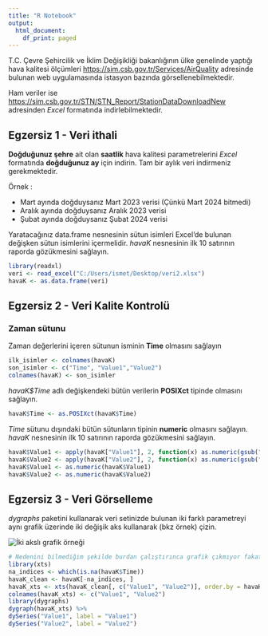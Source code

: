 ```yaml
---
title: "R Notebook"
output:
  html_document:
    df_print: paged
---
```


T.C. Çevre Şehircilik ve İklim Değişikliği bakanlığının ülke genelinde yaptığı hava kalitesi ölçümleri <https://sim.csb.gov.tr/Services/AirQuality> adresinde bulunan web uygulamasında istasyon bazında görsellenebilmektedir.

Ham veriler ise <https://sim.csb.gov.tr/STN/STN_Report/StationDataDownloadNew> adresinden *Excel* formatında indirlebilmektedir.

## Egzersiz 1 - Veri ithali

**Doğduğunuz şehre** ait olan **saatlik** hava kalitesi parametrelerini *Excel* formatında **doğduğunuz ay** için indirin. Tam bir aylık veri indirmeniz gerekmektedir.

Örnek :

-   Mart ayında doğduysanız Mart 2023 verisi (Çünkü Mart 2024 bitmedi)
-   Aralık ayında doğduysanız Aralık 2023 verisi
-   Şubat ayında doğduysanız Şubat 2024 verisi

Yaratacağınız data.frame nesnesinin sütun isimleri Excel'de bulunan değişken sütun isimlerini içermelidir. *havaK* nesnesinin ilk 10 satırının raporda gözükmesini sağlayın.

```r
library(readxl)
veri <- read_excel("C:/Users/ismet/Desktop/veri2.xlsx")
havaK <- as.data.frame(veri)
```

## Egzersiz 2 - Veri Kalite Kontrolü

### Zaman sütunu

Zaman değerlerini içeren sütunun isminin **Time** olmasını sağlayın

```r
ilk_isimler <- colnames(havaK)
son_isimler <- c("Time", "Value1","Value2")
colnames(havaK) <- son_isimler
```

*havaK\$Time* adlı değişkendeki bütün verilerin **POSIXct** tipinde olmasını sağlayın.

```r
havaK$Time <- as.POSIXct(havaK$Time)
```

*Time* sütunu dışındaki bütün sütunların tipinin **numeric** olmasını sağlayın. *havaK* nesnesinin ilk 10 satırının raporda gözükmesini sağlayın.

```r
havaK$Value1 <- apply(havaK["Value1"], 2, function(x) as.numeric(gsub(",", ".", x)))
havaK$Value2 <- apply(havaK["Value2"], 2, function(x) as.numeric(gsub(",", ".", x)))
havaK$Value1 <- as.numeric(havaK$Value1)
havaK$Value2 <- as.numeric(havaK$Value2)
```

## Egzersiz 3 - Veri Görselleme

*dygraphs* paketini kullanarak veri setinizde bulunan iki farklı parametreyi aynı grafik üzerinde iki değişik aks kullanarak (bkz örnek) çizin.

![](graphic_example.png "İki akslı grafik örneği")

```r
# Nedenini bilmediğim şekilde burdan çalıştırınca grafik çıkmıyor fakat kodu kopyalayıp çalıştırınca grafik çıkıyor.
library(xts)
na_indices <- which(is.na(havaK$Time))
havaK_clean <- havaK[-na_indices, ]
havaK_xts <- xts(havaK_clean[, c("Value1", "Value2")], order.by = havaK_clean$Time)
colnames(havaK_xts) <- c("Value1", "Value2")
library(dygraphs)
dygraph(havaK_xts) %>%
dySeries("Value1", label = "Value1")
dySeries("Value2", label = "Value2")
```

